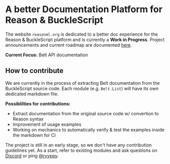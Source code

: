
# A better Documentation Platform for Reason & BuckleScript

The website `reasonml.org` is dedicated to a better doc experience for the
Reason & BuckleScript platform and is currently a **Work in Progress**.
Project announcements and current roadmap are documented
[here](https://www.reason-association.org/projects/better-learning-materials-and-tools). 

**Current Focus:** Belt API documentation

## How to contribute

We are currently in the process of extracting Belt documentation from the
BuckleScript source code. Each module (e.g. `Belt.List`) will have its own
dedicated markdown file.

**Possiblilties for contributions:**

- Extract documentation from the original source code w/ convertion to Reason syntax
- Improvement of usage examples
- Working on mechanics to automatically verify & test the examples inside the markdown for CI

The project is still in an early stage, so we don't have any contribution
guidelines yet. As a start, refer to existing modules and ask questions on
[Discord](https://discord.gg/reasonml) or ping [@ryyppy](https://twitter.com/ryyppy).
